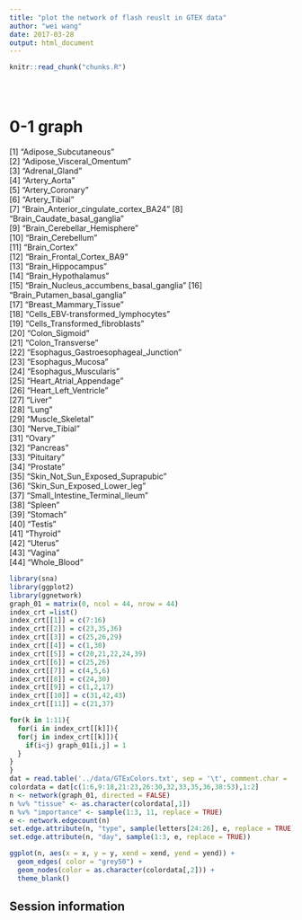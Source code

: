 ```yaml
---
title: "plot the network of flash reuslt in GTEX data"
author: "wei wang"
date: 2017-03-28
output: html_document
---
```


<!-- The file analysis/chunks.R contains chunks that define default settings
shared across the workflowr files. -->
```r
knitr::read_chunk("chunks.R")
```

<!-- Update knitr chunk options -->
```r
```

<!-- Insert the date the file was last updated -->
```r
```

<!-- Insert the code version (Git commit SHA1) if Git repository exists and R
 package git2r is installed -->
```r
```

<!-- Add your analysis here -->

# 0-1 graph

[1] "Adipose_Subcutaneous"                 
 [2] "Adipose_Visceral_Omentum"             
 [3] "Adrenal_Gland"                        
 [4] "Artery_Aorta"                         
 [5] "Artery_Coronary"                      
 [6] "Artery_Tibial"                        
 [7] "Brain_Anterior_cingulate_cortex_BA24" 
 [8] "Brain_Caudate_basal_ganglia"          
 [9] "Brain_Cerebellar_Hemisphere"          
[10] "Brain_Cerebellum"                     
[11] "Brain_Cortex"                         
[12] "Brain_Frontal_Cortex_BA9"             
[13] "Brain_Hippocampus"                    
[14] "Brain_Hypothalamus"                   
[15] "Brain_Nucleus_accumbens_basal_ganglia"
[16] "Brain_Putamen_basal_ganglia"          
[17] "Breast_Mammary_Tissue"                
[18] "Cells_EBV-transformed_lymphocytes"    
[19] "Cells_Transformed_fibroblasts"        
[20] "Colon_Sigmoid"                        
[21] "Colon_Transverse"                     
[22] "Esophagus_Gastroesophageal_Junction"  
[23] "Esophagus_Mucosa"                     
[24] "Esophagus_Muscularis"                 
[25] "Heart_Atrial_Appendage"               
[26] "Heart_Left_Ventricle"                 
[27] "Liver"                                
[28] "Lung"                                 
[29] "Muscle_Skeletal"                      
[30] "Nerve_Tibial"                         
[31] "Ovary"                                
[32] "Pancreas"                             
[33] "Pituitary"                            
[34] "Prostate"                             
[35] "Skin_Not_Sun_Exposed_Suprapubic"      
[36] "Skin_Sun_Exposed_Lower_leg"           
[37] "Small_Intestine_Terminal_Ileum"       
[38] "Spleen"                               
[39] "Stomach"                              
[40] "Testis"                               
[41] "Thyroid"                              
[42] "Uterus"                               
[43] "Vagina"                               
[44] "Whole_Blood" 

```r
library(sna)
library(ggplot2)
library(ggnetwork)
graph_01 = matrix(0, ncol = 44, nrow = 44)
index_crt =list()
index_crt[[1]] = c(7:16)
index_crt[[2]] = c(23,35,36)
index_crt[[3]] = c(25,26,29)
index_crt[[4]] = c(1,30)
index_crt[[5]] = c(20,21,22,24,39)
index_crt[[6]] = c(25,26)
index_crt[[7]] = c(4,5,6)
index_crt[[8]] = c(24,30)
index_crt[[9]] = c(1,2,17)
index_crt[[10]] = c(31,42,43)
index_crt[[11]] = c(21,37)

for(k in 1:11){
  for(i in index_crt[[k]]){
  for(j in index_crt[[k]]){
    if(i<j) graph_01[i,j] = 1
  }
}
}
dat = read.table('../data/GTExColors.txt', sep = '\t', comment.char = '')
colordata = dat[c(1:6,9:18,21:23,26:30,32,33,35,36,38:53),1:2]
n <- network(graph_01, directed = FALSE)
n %v% "tissue" <- as.character(colordata[,1])
n %v% "importance" <- sample(1:3, 11, replace = TRUE)
e <- network.edgecount(n)
set.edge.attribute(n, "type", sample(letters[24:26], e, replace = TRUE))
set.edge.attribute(n, "day", sample(1:3, e, replace = TRUE))

ggplot(n, aes(x = x, y = y, xend = xend, yend = yend)) +
  geom_edges( color = "grey50") +
  geom_nodes(color = as.character(colordata[,2])) +
  theme_blank()
```


## Session information

<!-- Insert the session information into the document -->
```r
```

